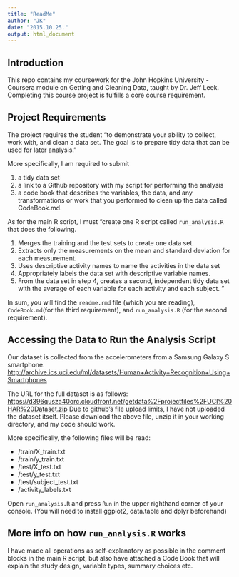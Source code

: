 ```yaml
---
title: "ReadMe"
author: "JK"
date: "2015.10.25."
output: html_document
---
```

## Introduction

This repo contains my coursework for the John Hopkins University - Coursera module on Getting and Cleaning Data, taught by Dr. Jeff Leek. Completing this course project is fulfills a core course requirement.


## Project Requirements
The project requires the student "to demonstrate your ability to collect, work with, and clean a data set. The goal is to prepare tidy data that can be used for later analysis."

More specifically, I am required to submit

1) a tidy data set
2) a link to a Github repository with my script for performing the analysis
3) a code book that describes the variables, the data, and any transformations or work that you performed to clean up the data called CodeBook.md.

As for the main R script, I must "create one R script called `run_analysis.R` that does the following.

  1. Merges the training and the test sets to create one data set.
  2. Extracts only the measurements on the mean and standard deviation for each measurement. 
  3. Uses descriptive activity names to name the activities in the data set
  4. Appropriately labels the data set with descriptive variable names. 
  5. From the data set in step 4, creates a second, independent tidy data set with the average of each variable for each activity and each subject. "

In sum, you will find the `readme.rmd` file (which you are reading), `CodeBook.md`(for the third requirement), and `run_analysis.R` (for the second requirement).

## Accessing the Data to Run the Analysis Script

Our dataset is collected from the accelerometers from a Samsung Galaxy S smartphone.
<http://archive.ics.uci.edu/ml/datasets/Human+Activity+Recognition+Using+Smartphones>

The URL for the full dataset is as follows: <https://d396qusza40orc.cloudfront.net/getdata%2Fprojectfiles%2FUCI%20HAR%20Dataset.zip>
Due to github's file upload limits, I have not uploaded the dataset itself.
Please download the above file, unzip it in your working directory, and my code should work.

More specifically, the following files will be read:

  * /train/X_train.txt
  * /train/y_train.txt
  * /test/X_test.txt
  * /test/y_test.txt
  * /test/subject_test.txt
  * /activity_labels.txt

Open `run_analysis.R` and press `Run` in the upper righthand corner of your console.
(You will need to install ggplot2, data.table and dplyr beforehand)


## More info on how `run_analysis.R` works
I have made all operations as self-explanatory as possible in the comment blocks in the main R script, but also have attached a Code Book that will explain the study design, variable types, summary choices etc.